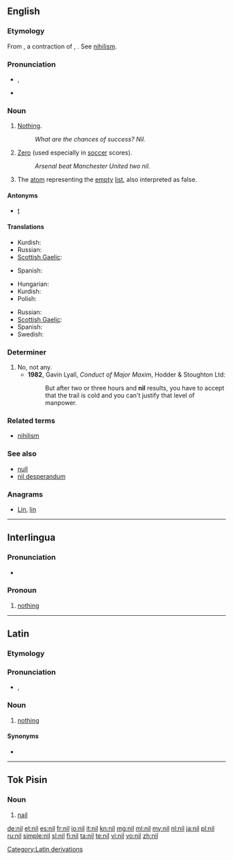 {{also|Nil|níl|Níl|Nîl|-nil-|ni-l}}
==English==

===Etymology===
From {{etyl|la}} {{term|nil|lang=la}}, a contraction of {{term|nihil|lang=la}}, {{term|nihilum||nothing|lang=la}}. See [[nihilism]].

===Pronunciation===
* {{IPA|/nɪl/}}, {{SAMPA|/nIl/}}
* {{rhymes|ɪl}}

===Noun===
{{en-noun}}

# [[nothing|Nothing]].
#: ''What are the chances of success?  Nil.''
# [[zero|Zero]] (used especially in [[soccer]] scores).
#: ''Arsenal beat Manchester United two nil.''
# {{rfd-sense}} {{context|[[LISP]]|_|programming}} The [[atom]] representing the [[empty]] [[list]], also interpreted as false.

====Antonyms====
* {{sense|atom representing false}} [[t]]

====Translations====
{{trans-top|nothing}}
* Kurdish: {{ku-Arab|[[هیچ]]}}
* Russian: {{t|ru|ничто|n|tr=ničtó|sc=Cyrl}}
* [[Scottish Gaelic]]: {{t|gd|neoni|m|f}}
{{trans-mid}}
* Spanish: {{t+|es|nada}}
{{trans-bottom}}

{{trans-top|zero (used especially in soccer scores)}}
* Hungarian: {{t|hu|null}}
* Kurdish: {{ku-Arab|[[هیچ]]}}
* Polish: {{t+|pl|zero}}
{{trans-mid}}
* Russian: {{t|ru|ноль|m|tr=nol'|sc=Cyrl}}
* [[Scottish Gaelic]]: {{t|gd|neoni|m|f}}
* Spanish: {{t+|es|cero}}
* Swedish: {{t+|sv|noll}}
{{trans-bottom}}

{{trans-top|(LISP) atom representing the empty list}}
{{trans-mid}}
{{trans-bottom}}

===Determiner===
{{infl|en|determiner}}

# No, not any.
#* '''1982''', Gavin Lyall, ''Conduct of Major Maxim'', Hodder & Stoughton Ltd:
#*: But after two or three hours and '''nil''' results, you have to accept that the trail is cold and you can't justify that level of manpower.

===Related terms===
* [[nihilism]]

===See also===
* [[null]]
* [[nil desperandum]]

===Anagrams===
* [[Lin#English|Lin]], [[lin#English|lin]]

[[Category:Latin derivations]]

----

==Interlingua==

===Pronunciation===
* {{SAMPA|/nil/}}

===Pronoun===
{{infl|ia|pronoun}}  {{context|Indefinite pronoun}}

# [[nothing]]

----

==Latin==

===Etymology===
{{rfe|lang=la}}

===Pronunciation===
* {{a|Classical}} {{IPA|/niːl/|lang=la}}, {{SAMPA|/ni:l/|lang=la}}

===Noun===
{{infl|la|noun|head=nīl|[[indeclinable]]}}

# {{chiefly|poetic|lang=la}} [[nothing]]

====Synonyms====
* {{l|la|nihil}}

----

==Tok Pisin==

===Noun===
{{infl|tpi|noun}}

# [[nail]]

[[de:nil]]
[[et:nil]]
[[es:nil]]
[[fr:nil]]
[[io:nil]]
[[it:nil]]
[[kn:nil]]
[[mg:nil]]
[[ml:nil]]
[[my:nil]]
[[nl:nil]]
[[ja:nil]]
[[pl:nil]]
[[ru:nil]]
[[simple:nil]]
[[sl:nil]]
[[fi:nil]]
[[ta:nil]]
[[te:nil]]
[[vi:nil]]
[[vo:nil]]
[[zh:nil]]